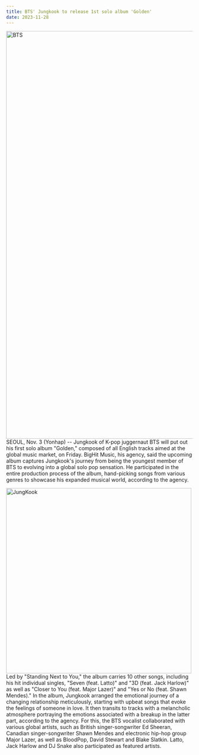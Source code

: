 ```yaml
---
title: BTS' Jungkook to release 1st solo album 'Golden'
date: 2023-11-28
---
```


<img
  src="/assets/images/blogs/post-01.jpg"
  width="1100px"
  height="auto"
  alt="BTS"
/>
<br />
SEOUL, Nov. 3 (Yonhap) -- Jungkook of K-pop juggernaut BTS will put out his
first solo album "Golden," composed of all English tracks aimed at the global
music market, on Friday. BigHit Music, his agency, said the upcoming album
captures Jungkook's journey from being the youngest member of BTS to evolving
into a global solo pop sensation. He participated in the entire production
process of the album, hand-picking songs from various genres to showcase his
expanded musical world, according to the agency.
<br />

<img
  src="/assets/images/JungKook.jpg"
  width="500px"
  height="auto"
  alt="JungKook"
/>
<br />
Led by "Standing Next to You," the album carries 10 other songs, including his
hit individual singles, "Seven (feat. Latto)" and "3D (feat. Jack Harlow)" as
well as "Closer to You (feat. Major Lazer)" and "Yes or No (feat. Shawn
Mendes)." In the album, Jungkook arranged the emotional journey of a changing
relationship meticulously, starting with upbeat songs that evoke the feelings of
someone in love. It then transits to tracks with a melancholic atmosphere
portraying the emotions associated with a breakup in the latter part, according
to the agency. For this, the BTS vocalist collaborated with various global
artists, such as British singer-songwriter Ed Sheeran, Canadian
singer-songwriter Shawn Mendes and electronic hip-hop group Major Lazer, as well
as BloodPop, David Stewart and Blake Slatkin. Latto, Jack Harlow and DJ Snake
also participated as featured artists.
